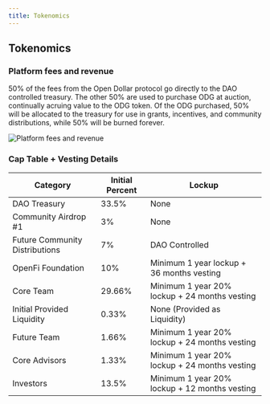 ```yaml
---
title: Tokenomics
---
```


## Tokenomics

### Platform fees and revenue

50% of the fees from the Open Dollar protocol go directly to the DAO controlled treasury. The other 50% are used to purchase ODG at auction, continually acruing value to the ODG token. Of the ODG purchased, 50% will be allocated to the treasury for use in grants, incentives, and community distributions, while 50% will be burned forever.

<img src="./img/Platform fees and revenue.png" alt="Platform fees and revenue" />

### **Cap Table + Vesting Details**

| Category                        | Initial Percent | Lockup                                        |
|---------------------------------|-----------------|-----------------------------------------------|
| DAO Treasury                    | 33.5%           | None                                          |
| Community Airdrop #1            | 3%              | None                                          |
| Future Community Distributions  | 7%              | DAO Controlled                                |
| OpenFi Foundation               | 10%             | Minimum 1 year lockup + 36 months vesting     |
| Core Team                       | 29.66%          | Minimum 1 year 20% lockup + 24 months vesting |
| Initial Provided Liquidity      | 0.33%           | None (Provided as Liquidity)                  |
| Future Team                     | 1.66%           | Minimum 1 year 20% lockup + 24 months vesting |
| Core Advisors                   | 1.33%           | Minimum 1 year 20% lockup + 24 months vesting |
| Investors                       | 13.5%           | Minimum 1 year 20% lockup + 12 months vesting |

